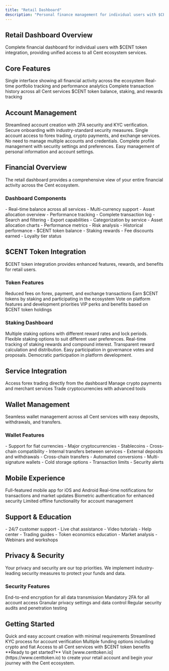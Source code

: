 ```yaml
---
title: "Retail Dashboard"
description: "Personal finance management for individual users with $CENT integration"
---
```


## Retail Dashboard Overview

<Card title="Personal Finance Management" icon="user" horizontal>
  Complete financial dashboard for individual users with $CENT token
  integration, providing unified access to all Cent ecosystem services.
</Card>

## Core Features

<CardGroup cols={2}>
  <Card title="Unified Dashboard" icon="chart-bar">
    Single interface showing all financial activity across the ecosystem
  </Card>
  <Card title="Portfolio Tracking" icon="chart-bar">
    Real-time portfolio tracking and performance analytics
  </Card>
  <Card title="Transaction History" icon="clock">
    Complete transaction history across all Cent services
  </Card>
  <Card title="Token Integration" icon="coins">
    $CENT token balance, staking, and rewards tracking
  </Card>
</CardGroup>

## Account Management

<Steps>
  <Step title="Simple Signup">
    Streamlined account creation with 2FA security and KYC verification.
    <Check>Secure onboarding with industry-standard security measures.</Check>
  </Step>

  <Step title="Unified Login">
    Single account access to forex trading, crypto payments, and exchange
    services.
    <Check>No need to manage multiple accounts and credentials.</Check>
  </Step>

  <Step title="Profile Management">
    Complete profile management with security settings and preferences.
    <Check>Easy management of personal information and account settings.</Check>
  </Step>
</Steps>

## Financial Overview

<Info>
  The retail dashboard provides a comprehensive view of your entire financial
  activity across the Cent ecosystem.
</Info>

### Dashboard Components

<AccordionGroup>
  <Accordion title="Account Balances" icon="wallet">
    - Real-time balance across all services - Multi-currency support - Asset
    allocation overview - Performance tracking
  </Accordion>

  <Accordion title="Transaction History" icon="clock">
    - Complete transaction log - Search and filtering - Export capabilities -
    Categorization by service
  </Accordion>

  <Accordion title="Portfolio Analytics" icon="chart-bar">
    - Asset allocation charts - Performance metrics - Risk analysis - Historical
    performance
  </Accordion>

  <Accordion title="Token Rewards" icon="gift">
    - $CENT token balance - Staking rewards - Fee discounts earned - Loyalty
    tier status
  </Accordion>
</AccordionGroup>

## $CENT Token Integration

<Card title="Token-Powered Benefits" icon="coins" horizontal>
  $CENT token integration provides enhanced features, rewards, and benefits for
  retail users.
</Card>

### Token Features

<Columns cols={2}>
  <Card title="Fee Discounts" icon="percent">
    Reduced fees on forex, payment, and exchange transactions
  </Card>
  <Card title="Staking Rewards" icon="coins">
    Earn $CENT tokens by staking and participating in the ecosystem
  </Card>
  <Card title="Governance Rights" icon="lock">
    Vote on platform features and development priorities
  </Card>
  <Card title="Loyalty Tiers" icon="star">
    VIP perks and benefits based on $CENT token holdings
  </Card>
</Columns>

### Staking Dashboard

<Steps>
  <Step title="Staking Options">
    Multiple staking options with different reward rates and lock periods.
    <Check>Flexible staking options to suit different user preferences.</Check>
  </Step>

  <Step title="Reward Tracking">
    Real-time tracking of staking rewards and compound interest.
    <Check>Transparent reward calculation and distribution.</Check>
  </Step>

  <Step title="Governance Participation">
    Easy participation in governance votes and proposals.
    <Check>Democratic participation in platform development.</Check>
  </Step>
</Steps>

## Service Integration

<CardGroup cols={3}>
  <Card title="Cent FX" icon="chart-line" href="/products/cent-fx">
    Access forex trading directly from the dashboard
  </Card>
  <Card title="Cent Pay" icon="credit-card" href="/products/cent-pay">
    Manage crypto payments and merchant services
  </Card>
  <Card title="CentXchange" icon="rotate" href="/products/centxchange">
    Trade cryptocurrencies with advanced tools
  </Card>
</CardGroup>

## Wallet Management

<Card title="Unified Wallet" icon="wallet" horizontal>
  Seamless wallet management across all Cent services with easy deposits,
  withdrawals, and transfers.
</Card>

### Wallet Features

<AccordionGroup>
  <Accordion title="Multi-Currency Support" icon="coins">
    - Support for fiat currencies - Major cryptocurrencies - Stablecoins -
    Cross-chain compatibility
  </Accordion>

  <Accordion title="Transfer Options" icon="rotate">
    - Internal transfers between services - External deposits and withdrawals -
    Cross-chain transfers - Automated conversions
  </Accordion>

  <Accordion title="Security Features" icon="shield">
    - Multi-signature wallets - Cold storage options - Transaction limits -
    Security alerts
  </Accordion>
</AccordionGroup>

## Mobile Experience

<CardGroup cols={2}>
  <Card title="Mobile App" icon="mobile">
    Full-featured mobile app for iOS and Android
  </Card>
  <Card title="Push Notifications" icon="bell">
    Real-time notifications for transactions and market updates
  </Card>
  <Card title="Biometric Security" icon="fingerprint">
    Biometric authentication for enhanced security
  </Card>
  <Card title="Offline Access" icon="wifi">
    Limited offline functionality for account management
  </Card>
</CardGroup>

## Support & Education

<AccordionGroup>
  <Accordion title="User Support" icon="headset">
    - 24/7 customer support - Live chat assistance - Video tutorials - Help
    center
  </Accordion>

  <Accordion title="Educational Resources" icon="graduation-cap">
    - Trading guides - Token economics education - Market analysis - Webinars
    and workshops
  </Accordion>
</AccordionGroup>

## Privacy & Security

<Warning>
  Your privacy and security are our top priorities. We implement
  industry-leading security measures to protect your funds and data.
</Warning>

### Security Features

<Columns cols={2}>
  <Card title="Data Encryption" icon="lock">
    End-to-end encryption for all data transmission
  </Card>
  <Card title="Two-Factor Authentication" icon="shield">
    Mandatory 2FA for all account access
  </Card>
  <Card title="Privacy Controls" icon="eye-slash">
    Granular privacy settings and data control
  </Card>
  <Card title="Regular Audits" icon="magnifying-glass">
    Regular security audits and penetration testing
  </Card>
</Columns>

## Getting Started

<CardGroup cols={2}>
  <Card title="Create Account" icon="user-plus">
    Quick and easy account creation with minimal requirements
  </Card>
  <Card title="Complete KYC" icon="id-card">
    Streamlined KYC process for account verification
  </Card>
  <Card title="Fund Account" icon="wallet">
    Multiple funding options including crypto and fiat
  </Card>
  <Card title="Start Trading" icon="chart-bar">
    Access to all Cent services with $CENT token benefits
  </Card>
</CardGroup>

<Note>
  **Ready to get started?** Visit [www.centtoken.io](https://www.centtoken.io)
  to create your retail account and begin your journey with the Cent ecosystem.
</Note>
